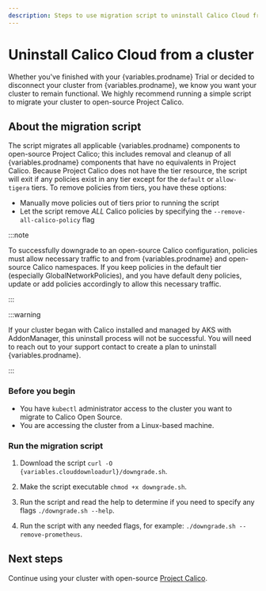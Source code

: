 ```yaml
---
description: Steps to use migration script to uninstall Calico Cloud from a cluster.
---
```



# Uninstall Calico Cloud from a cluster

Whether you've finished with your {variables.prodname} Trial or decided to disconnect your cluster from
{variables.prodname}, we know you want your cluster to remain functional. We highly recommend running
a simple script to migrate your cluster to open-source Project Calico.

## About the migration script

The script migrates all applicable {variables.prodname} components to open-source Project Calico; this includes
removal and cleanup of all {variables.prodname} components that have no equivalents in Project Calico.
Because Project Calico does not have the tier resource, the script will exit if any policies
exist in any tier except for the `default` or `allow-tigera` tiers.
To remove policies from tiers, you have these options:

- Manually move policies out of tiers prior to running the script
- Let the script remove _ALL_ Calico policies by specifying the `--remove-all-calico-policy` flag

:::note

To successfully downgrade to an open-source Calico configuration, policies must allow necessary traffic
to and from {variables.prodname} and open-source Calico namespaces. If you keep policies in the default tier 
(especially GlobalNetworkPolicies), and you have default deny policies, update or add policies accordingly
to allow this necessary traffic.

:::

:::warning

If your cluster began with Calico installed and managed by AKS with AddonManager, this uninstall process will
not be successful. You will need to reach out to your support contact to create a plan to uninstall {variables.prodname}.

:::

### Before you begin

* You have `kubectl` administrator access to the cluster you want to migrate to Calico Open Source.
* You are accessing the cluster from a Linux-based machine.

### Run the migration script

1. Download the script `curl -O {variables.clouddownloadurl}/downgrade.sh`.

1. Make the script executable `chmod +x downgrade.sh`.

1. Run the script and read the help to determine if you need to specify any flags `./downgrade.sh --help`.

1. Run the script with any needed flags, for example: `./downgrade.sh --remove-prometheus`.

## Next steps

Continue using your cluster with open-source [Project Calico](/calico/latest/about).
